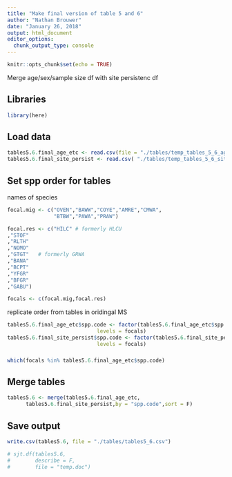 ```yaml
---
title: "Make final version of table 5 and 6"
author: "Nathan Brouwer"
date: "January 26, 2018"
output: html_document
editor_options: 
  chunk_output_type: console
---
```


```r
knitr::opts_chunk$set(echo = TRUE)

```


Merge age/sex/sample size df with site persistenc df

## Libraries

```r

library(here)
```


## Load data

```r
tables5.6.final_age_etc <- read.csv(file = "./tables/temp_tables_5_6_age_etc.csv")
tables5.6.final_site_persist <- read.csv( "./tables/temp_tables_5_6_site_persist.csv")

```

## Set spp order for tables
names of species
```r
focal.mig <- c("OVEN","BAWW","COYE","AMRE","CMWA",
               "BTBW","PAWA","PRAW")

focal.res <- c("HILC" # formerly HLCU
,"STOF"
,"RLTH"
,"NOMO"
,"GTGT"   # formerly GRWA
,"BANA"
,"BCPT"
,"YFGR"
,"BFGR"
,"GABU")

focals <- c(focal.mig,focal.res)
```


replicate order from  tables in oridingal MS

```r
tables5.6.final_age_etc$spp.code <- factor(tables5.6.final_age_etc$spp.code,
                             levels = focals)
tables5.6.final_site_persist$spp.code <- factor(tables5.6.final_site_persist$spp.code,
                             levels = focals)

```


###
```r
which(focals %in% tables5.6.final_age_etc$spp.code)
```


## Merge tables

```r
tables5.6 <- merge(tables5.6.final_age_etc,
      tables5.6.final_site_persist,by = "spp.code",sort = F)
```




## Save output

```r
write.csv(tables5.6, file = "./tables/tables5_6.csv")
```


```r
# sjt.df(tables5.6, 
#        describe = F,
#        file = "temp.doc")
```

